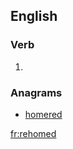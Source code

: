 ==English==

===Verb===
{{head|en|verb form}}

# {{en-past of|rehome}}

===Anagrams===
* [[homered#English|homered]]

[[fr:rehomed]]